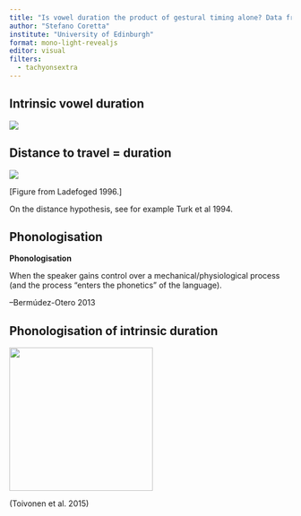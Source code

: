 ```yaml
---
title: "Is vowel duration the product of gestural timing alone? Data from Northwestern Italian"
author: "Stefano Coretta"
institute: "University of Edinburgh"
format: mono-light-revealjs
editor: visual
filters:
  - tachyonsextra
---
```


## Intrinsic vowel duration

![](images/intrinsic.png){fig-align="center"}

## Distance to travel = duration

![](images/eke-aka-01.png){fig-align="center"}

\[Figure from Ladefoged 1996.\]

On the distance hypothesis, see for example Turk et al 1994.

## Phonologisation

::: box-note
**Phonologisation**

When the speaker gains control over a mechanical/physiological process (and the process "enters the phonetics" of the language).

--Bermúdez-Otero 2013
:::

## Phonologisation of intrinsic duration

![](images/intrinsic-phonologised.png){fig-align="center" width="256"}

(Toivonen et al. 2015)
